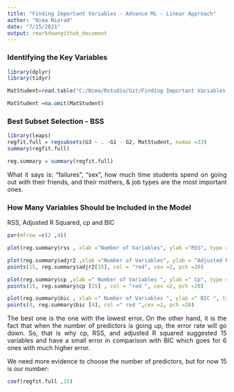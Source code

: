 ```yaml
---
title: "Finding Important Variables - Advance ML - Linear Approach"
author: "Nima Niarad"
date: "7/15/2021"
output: rmarkdowngithub_document
---
```


<style> body {text-align: justify} </style> <!-- Justify text. -->

### Identifying the Key Variables

```r
library(dplyr)
library(tidyr)

MatStudent=read.table("C:/Nima/Rstudio/Git/Finding Important Variables - Advance ML - Linear Approach/Finding-Important-Variables---Advance-ML---Linear-Approach/student-mat.csv",sep=";",header=TRUE)

MatStudent =na.omit(MatStudent)

```

### Best Subset Selection - BSS

```r
library(leaps)
regfit.full = regsubsets(G3 ~ . -G1 - G2, MatStudent, nvmax =33)
summary(regfit.full)
```

```r
reg.summary = summary(regfit.full)
```

What it says is: "failures", "sex", how much time students spend on going out with their friends, and their mothers, & job types are the most important ones.

### How Many Variables Should be Included in the Model

RSS, Adjusted R Squared, cp and BIC


```r
par(mfrow =c(2 ,4))

plot(reg.summary$rss , xlab ="Number of Variables", ylab ="RSS", type ="l")

plot(reg.summary$adjr2 ,xlab ="Number of Variables", ylab = "Adjusted RSq", type ="l")
points(15, reg.summary$adjr2[15], col = "red", cex =2, pch =20)

plot(reg.summary$cp ,xlab =" Number of Variables ", ylab =" Cp", type ="l")
points(15, reg.summary$cp [15] , col = "red ", cex =2, pch =20)

plot(reg.summary$bic , xlab =" Number of Variables ", ylab =" BIC ", type="l")
points(4, reg.summary$bic [4], col =" red ",cex =2, pch =20)
```

The best one is the one with the lowest error. On the other hand, it is the fact that when the number of predictors is going up, the error rate will go down. So, that is why cp, RSS, and adjusted R squared suggested 15 variables and have a small error in comparison with BIC which goes for 6 ones with much higher error.


We need more evidence to choose the number of predictors, but for now 15 is our number: 

```r
coef(regfit.full ,15)
```



